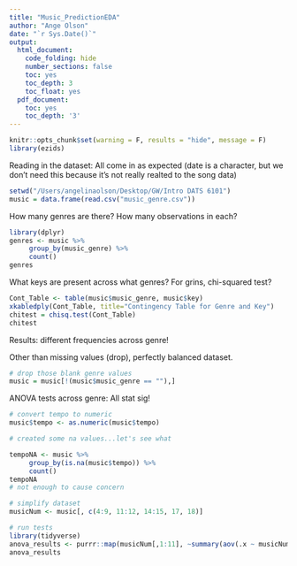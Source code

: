 ```yaml
---
title: "Music_PredictionEDA"
author: "Ange Olson"
date: "`r Sys.Date()`"
output:
  html_document:
    code_folding: hide
    number_sections: false
    toc: yes
    toc_depth: 3
    toc_float: yes
  pdf_document:
    toc: yes
    toc_depth: '3'
---
```


```r
knitr::opts_chunk$set(warning = F, results = "hide", message = F)
library(ezids)
```


Reading in the dataset: All come in as expected (date is a character, but we don't need this because it's not really realted to the song data)

```r
setwd("/Users/angelinaolson/Desktop/GW/Intro DATS 6101")
music = data.frame(read.csv("music_genre.csv"))
```

How many genres are there? How many observations in each?

```r
library(dplyr)
genres <- music %>%
     group_by(music_genre) %>%
     count()
genres
```


What keys are present across what genres? For grins, chi-squared test?

```r
Cont_Table <- table(music$music_genre, music$key)
xkabledply(Cont_Table, title="Contingency Table for Genre and Key")
chitest = chisq.test(Cont_Table)
chitest
```

Results: different frequencies across genre!

Other than missing values (drop), perfectly balanced dataset.

```r
# drop those blank genre values 
music = music[!(music$music_genre == ""),]
```


ANOVA tests across genre: All stat sig!

```r
# convert tempo to numeric
music$tempo <- as.numeric(music$tempo)

# created some na values...let's see what

tempoNA <- music %>%
     group_by(is.na(music$tempo)) %>%
     count()
tempoNA
# not enough to cause concern 
```

```r
# simplify dataset 
musicNum <- music[, c(4:9, 11:12, 14:15, 17, 18)]

# run tests
library(tidyverse)
anova_results <- purrr::map(musicNum[,1:11], ~summary(aov(.x ~ musicNum$music_genre)))
anova_results
```